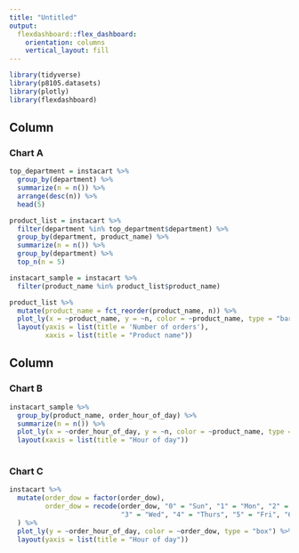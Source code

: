 ```yaml
---
title: "Untitled"
output: 
  flexdashboard::flex_dashboard:
    orientation: columns
    vertical_layout: fill
---
```


```r
library(tidyverse)
library(p8105.datasets)
library(plotly)
library(flexdashboard)
```

Column {data-width=650}
-----------------------------------------------------------------------

### Chart A

```r
top_department = instacart %>%
  group_by(department) %>%
  summarize(n = n()) %>%
  arrange(desc(n)) %>%
  head(5)

product_list = instacart %>%
  filter(department %in% top_department$department) %>%
  group_by(department, product_name) %>%
  summarize(n = n()) %>%
  group_by(department) %>%
  top_n(n = 5)

instacart_sample = instacart %>%
  filter(product_name %in% product_list$product_name)

product_list %>%
  mutate(product_name = fct_reorder(product_name, n)) %>%
  plot_ly(x = ~product_name, y = ~n, color = ~product_name, type = "bar") %>%
  layout(yaxis = list(title = 'Number of orders'),
         xaxis = list(title = "Product name"))
```

Column {data-width=350}
-----------------------------------------------------------------------

### Chart B

```r
instacart_sample %>%
  group_by(product_name, order_hour_of_day) %>%
  summarize(n = n()) %>%
  plot_ly(x = ~order_hour_of_day, y = ~n, color = ~product_name, type = 'scatter', mode = 'lines') %>%
  layout(xaxis = list(title = "Hour of day"))
  
```

### Chart C

```r
instacart %>%
  mutate(order_dow = factor(order_dow),
         order_dow = recode(order_dow, "0" = "Sun", "1" = "Mon", "2" = "Tues", 
                            "3" = "Wed", "4" = "Thurs", "5" = "Fri", "6" = "Sat")
  ) %>%
  plot_ly(y = ~order_hour_of_day, color = ~order_dow, type = "box") %>%
  layout(yaxis = list(title = "Hour of day"))
```

